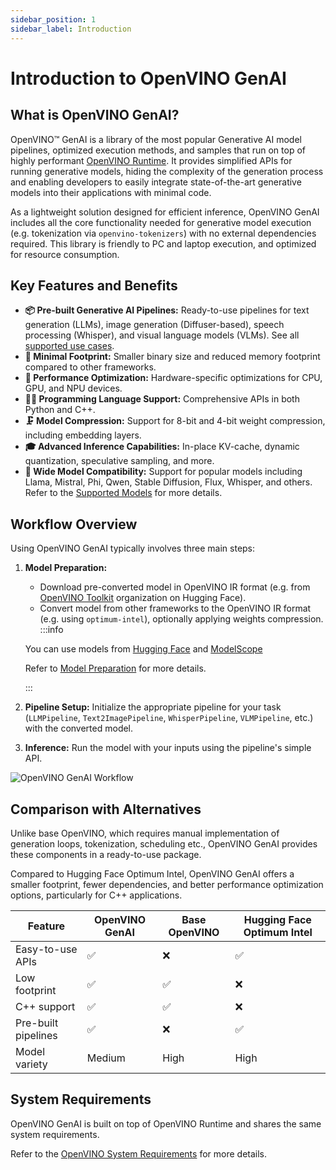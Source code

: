 ```yaml
---
sidebar_position: 1
sidebar_label: Introduction
---
```


# Introduction to OpenVINO GenAI

## What is OpenVINO GenAI?

OpenVINO™ GenAI is a library of the most popular Generative AI model pipelines, optimized execution methods, and samples that run on top of highly performant [OpenVINO Runtime](https://docs.openvino.ai/).
It provides simplified APIs for running generative models, hiding the complexity of the generation process and enabling developers to easily integrate state-of-the-art generative models into their applications with minimal code.

As a lightweight solution designed for efficient inference, OpenVINO GenAI includes all the core functionality needed for generative model execution (e.g. tokenization via `openvino-tokenizers`) with no external dependencies required.
This library is friendly to PC and laptop execution, and optimized for resource consumption.

## Key Features and Benefits

- **📦 Pre-built Generative AI Pipelines:** Ready-to-use pipelines for text generation (LLMs), image generation (Diffuser-based), speech processing (Whisper), and visual language models (VLMs). See all [supported use cases](/docs/category/use-cases).
- **👣 Minimal Footprint:** Smaller binary size and reduced memory footprint compared to other frameworks.
- **🚀 Performance Optimization:** Hardware-specific optimizations for CPU, GPU, and NPU devices.
- **👨‍💻 Programming Language Support:** Comprehensive APIs in both Python and C++.
- **🗜️ Model Compression:** Support for 8-bit and 4-bit weight compression, including embedding layers.
- **🎓 Advanced Inference Capabilities:** In-place KV-cache, dynamic quantization, speculative sampling, and more.
- **🎨 Wide Model Compatibility:** Support for popular models including Llama, Mistral, Phi, Qwen, Stable Diffusion, Flux, Whisper, and others. Refer to the [Supported Models](/docs/supported-models) for more details.

## Workflow Overview

Using OpenVINO GenAI typically involves three main steps:

1. **Model Preparation:**
    - Download pre-converted model in OpenVINO IR format (e.g. from [OpenVINO Toolkit](https://huggingface.co/OpenVINO) organization on Hugging Face).
    - Convert model from other frameworks to the OpenVINO IR format (e.g. using `optimum-intel`), optionally applying weights compression.
    :::info

    You can use models from [Hugging Face](https://huggingface.co/) and [ModelScope](https://modelscope.cn/home)

    Refer to [Model Preparation](/docs/category/model-preparation) for more details.

    :::
2. **Pipeline Setup:** Initialize the appropriate pipeline for your task (`LLMPipeline`, `Text2ImagePipeline`, `WhisperPipeline`, `VLMPipeline`, etc.) with the converted model.
3. **Inference:** Run the model with your inputs using the pipeline's simple API.

![OpenVINO GenAI Workflow](/img/openvino-genai-workflow.svg)

## Comparison with Alternatives

Unlike base OpenVINO, which requires manual implementation of generation loops, tokenization, scheduling etc., OpenVINO GenAI provides these components in a ready-to-use package.

Compared to Hugging Face Optimum Intel, OpenVINO GenAI offers a smaller footprint, fewer dependencies, and better performance optimization options, particularly for C++ applications.

| Feature | OpenVINO GenAI | Base OpenVINO | Hugging Face Optimum Intel |
|-|-|-|-|
| Easy-to-use APIs | ✅ | ❌ | ✅ |
| Low footprint | ✅ | ✅ | ❌ |
| C++ support | ✅ | ✅ | ❌ |
| Pre-built pipelines | ✅ | ❌ | ✅ |
| Model variety | Medium | High | High |

## System Requirements

OpenVINO GenAI is built on top of OpenVINO Runtime and shares the same system requirements.

Refer to the [OpenVINO System Requirements](https://docs.openvino.ai/2025/about-openvino/release-notes-openvino/system-requirements.html) for more details.
